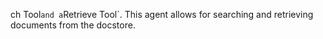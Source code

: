 ch Tool` and a `Retrieve Tool`.
This agent allows for searching and retrieving documents from the docstore.